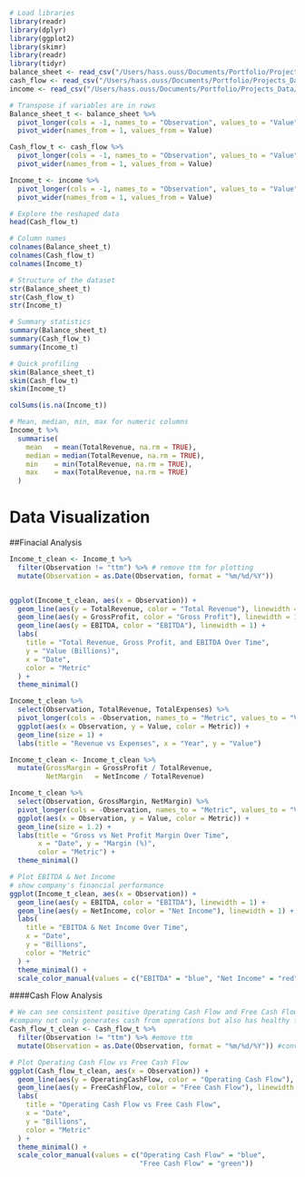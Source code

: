 ```r
# Load libraries
library(readr)
library(dplyr)
library(ggplot2)
library(skimr)
library(readr)
library(tidyr)
balance_sheet <- read_csv("/Users/hass.ouss/Documents/Portfolio/Projects_Data/Balance_sheet.csv")
cash_flow <- read_csv("/Users/hass.ouss/Documents/Portfolio/Projects_Data/Cash_flow.csv")
income <- read_csv("/Users/hass.ouss/Documents/Portfolio/Projects_Data/Financials.csv")
```


```r
# Transpose if variables are in rows
Balance_sheet_t <- balance_sheet %>%
  pivot_longer(cols = -1, names_to = "Observation", values_to = "Value") %>%
  pivot_wider(names_from = 1, values_from = Value)

Cash_flow_t <- cash_flow %>%
  pivot_longer(cols = -1, names_to = "Observation", values_to = "Value") %>%
  pivot_wider(names_from = 1, values_from = Value)

Income_t <- income %>%
  pivot_longer(cols = -1, names_to = "Observation", values_to = "Value") %>%
  pivot_wider(names_from = 1, values_from = Value)

# Explore the reshaped data
head(Cash_flow_t)
```  

```r
# Column names
colnames(Balance_sheet_t)
colnames(Cash_flow_t)
colnames(Income_t)

# Structure of the dataset
str(Balance_sheet_t)
str(Cash_flow_t)
str(Income_t)

# Summary statistics
summary(Balance_sheet_t)
summary(Cash_flow_t)
summary(Income_t)

# Quick profiling
skim(Balance_sheet_t)
skim(Cash_flow_t)
skim(Income_t)
```

```r
colSums(is.na(Income_t))
```


```r
# Mean, median, min, max for numeric columns
Income_t %>%
  summarise(
    mean   = mean(TotalRevenue, na.rm = TRUE),
    median = median(TotalRevenue, na.rm = TRUE),
    min    = min(TotalRevenue, na.rm = TRUE),
    max    = max(TotalRevenue, na.rm = TRUE)
  )
 ```

# Data Visualization
##Finacial Analysis 

```r
Income_t_clean <- Income_t %>%
  filter(Observation != "ttm") %>% # remove ttm for plotting
  mutate(Observation = as.Date(Observation, format = "%m/%d/%Y"))


ggplot(Income_t_clean, aes(x = Observation)) +
  geom_line(aes(y = TotalRevenue, color = "Total Revenue"), linewidth = 1) +
  geom_line(aes(y = GrossProfit, color = "Gross Profit"), linewidth = 1) +
  geom_line(aes(y = EBITDA, color = "EBITDA"), linewidth = 1) +
  labs(
    title = "Total Revenue, Gross Profit, and EBITDA Over Time",
    y = "Value (Billions)",
    x = "Date",
    color = "Metric"
  ) +
  theme_minimal()
```  

```r
Income_t_clean %>%
  select(Observation, TotalRevenue, TotalExpenses) %>%
  pivot_longer(cols = -Observation, names_to = "Metric", values_to = "Value") %>%
  ggplot(aes(x = Observation, y = Value, color = Metric)) +
  geom_line(size = 1) +
  labs(title = "Revenue vs Expenses", x = "Year", y = "Value")
```

```r
Income_t_clean <- Income_t_clean %>%
  mutate(GrossMargin = GrossProfit / TotalRevenue,
         NetMargin   = NetIncome / TotalRevenue)

Income_t_clean %>%
  select(Observation, GrossMargin, NetMargin) %>%
  pivot_longer(cols = -Observation, names_to = "Metric", values_to = "Value") %>%
  ggplot(aes(x = Observation, y = Value, color = Metric)) +
  geom_line(size = 1.2) +
  labs(title = "Gross vs Net Profit Margin Over Time",
       x = "Date", y = "Margin (%)",
       color = "Metric") +
  theme_minimal()
```

```r
# Plot EBITDA & Net Income
# show company's financial performance
ggplot(Income_t_clean, aes(x = Observation)) +
  geom_line(aes(y = EBITDA, color = "EBITDA"), linewidth = 1) +
  geom_line(aes(y = NetIncome, color = "Net Income"), linewidth = 1) +
  labs(
    title = "EBITDA & Net Income Over Time",
    x = "Date",
    y = "Billions",
    color = "Metric"
  ) +
  theme_minimal() +
  scale_color_manual(values = c("EBITDA" = "blue", "Net Income" = "red"))
```

####Cash Flow Analysis
```r
# We can see consistent positive Operating Cash Flow and Free Cash Flow moving together, 
#company not only generates cash from operations but also has healthy free cash to return to shareholders or pay debt.
Cash_flow_t_clean <- Cash_flow_t %>%
  filter(Observation != "ttm") %>% #emove ttm
  mutate(Observation = as.Date(Observation, format = "%m/%d/%Y")) #convert Observation to date

# Plot Operating Cash Flow vs Free Cash Flow
ggplot(Cash_flow_t_clean, aes(x = Observation)) +
  geom_line(aes(y = OperatingCashFlow, color = "Operating Cash Flow"), linewidth = 1.2) +
  geom_line(aes(y = FreeCashFlow, color = "Free Cash Flow"), linewidth = 1.2) +
  labs(
    title = "Operating Cash Flow vs Free Cash Flow",
    x = "Date",
    y = "Billions",
    color = "Metric"
  ) +
  theme_minimal() +
  scale_color_manual(values = c("Operating Cash Flow" = "blue", 
                                "Free Cash Flow" = "green"))
``` 